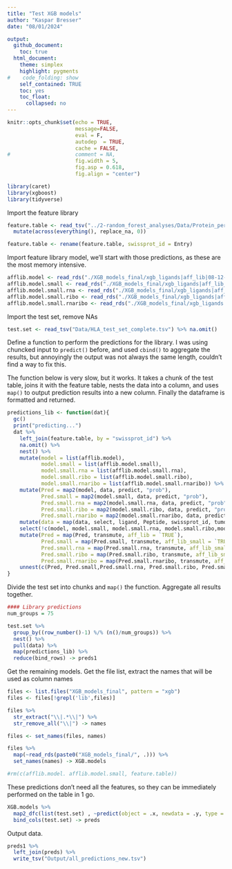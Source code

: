 ```yaml
---
title: "Test XGB models"
author: "Kaspar Bresser"
date: "08/01/2024"

output: 
  github_document:
    toc: true
  html_document: 
    theme: simplex
    highlight: pygments
#    code_folding: show
    self_contained: TRUE
    toc: yes
    toc_float:
      collapsed: no
---
```




```r
knitr::opts_chunk$set(echo = TRUE,
                      message=FALSE,
                      eval = F,
                      autodep  = TRUE,
                      cache = FALSE,
#                     comment = NA,
                      fig.width = 5,
                      fig.asp = 0.618,
                      fig.align = "center")
```



```r
library(caret)
library(xgboost)
library(tidyverse)
```

Import the feature library

```r
feature.table <- read_tsv("../2-random_forest_analyses/Data/Protein_per_Uniprot_entry_library_v3.csv.zip") %>% 
  mutate(across(everything(), replace_na, 0))

feature.table <- rename(feature.table, swissprot_id = Entry)
```


Import feature library model, we'll start with those predictions, as these are the most memory intensive. 


```r
afflib.model <- read_rds("./XGB_models_final/xgb_ligands|aff_lib|08-12-2023.RDS")
afflib.model.small <- read_rds("./XGB_models_final/xgb_ligands|aff_lib_small|08-12-2023.RDS")
afflib.model.small.rna <- read_rds("./XGB_models_final/xgb_ligands|aff_lib_small_rna|08-12-2023.RDS")
afflib.model.small.ribo <- read_rds("./XGB_models_final/xgb_ligands|aff_lib_small_ribo|08-12-2023.RDS")
afflib.model.small.rnaribo <- read_rds("./XGB_models_final/xgb_ligands|aff_lib_small_rna_ribo|08-12-2023.RDS")
```

Import the test set, remove NAs

```r
test.set <- read_tsv("Data/HLA_test_set_complete.tsv") %>% na.omit()
```

Define a function to perform the predictions for the library. I was using chuncked input to `predict()` before, and used `cbind()` to aggregate the results, but annoyingly the output was not always the same length, couldn't find a way to fix this. 

The function below is very slow, but it works. It takes a chunk of the test table, joins it with the feature table, nests the data into a column, and uses `map()` to output prediction results into a new column. Finally the dataframe is formatted and returned. 

```r
predictions_lib <- function(dat){
  gc()
  print("predicting...")
  dat %>% 
    left_join(feature.table, by = "swissprot_id") %>% 
    na.omit() %>% 
    nest() %>% 
    mutate(model = list(afflib.model),
           model.small = list(afflib.model.small),
           model.small.rna = list(afflib.model.small.rna),
           model.small.ribo = list(afflib.model.small.ribo),
           model.small.rnaribo = list(afflib.model.small.rnaribo)) %>% 
    mutate(Pred = map2(model, data, predict, "prob"),
           Pred.small = map2(model.small, data, predict, "prob"),
           Pred.small.rna = map2(model.small.rna, data, predict, "prob"),
           Pred.small.ribo = map2(model.small.ribo, data, predict, "prob"),
           Pred.small.rnaribo = map2(model.small.rnaribo, data, predict, "prob")) %>% 
    mutate(data = map(data, select, ligand, Peptide, swissprot_id, tumor)) %>% 
    select(!c(model, model.small, model.small.rna, model.small.ribo,model.small.rnaribo)) %>% 
    mutate(Pred = map(Pred, transmute, aff_lib = `TRUE`),
           Pred.small = map(Pred.small, transmute, aff_lib_small = `TRUE`),
           Pred.small.rna = map(Pred.small.rna, transmute, aff_lib_small_rna = `TRUE`),
           Pred.small.ribo = map(Pred.small.ribo, transmute, aff_lib_small_ribo = `TRUE`),
           Pred.small.rnaribo = map(Pred.small.rnaribo, transmute, aff_lib_small_rna_ribo = `TRUE`)) %>% 
    unnest(c(Pred, Pred.small,Pred.small.rna, Pred.small.ribo, Pred.small.rnaribo, data)) 
}
```


Divide the test set into chunks and `map()` the function. Aggregate all results together.

```r
#### Library predictions
num_groups = 75

test.set %>% 
  group_by((row_number()-1) %/% (n()/num_groups)) %>%
  nest() %>% 
  pull(data) %>%
  map(predictions_lib) %>% 
  reduce(bind_rows) -> preds1
```




Get the remaining models. Get the file list, extract the names that will be used as column names

```r


files <- list.files("XGB_models_final", pattern = "xgb")
files <- files[!grepl('lib',files)]

files %>% 
  str_extract("\\|.*\\|") %>% 
  str_remove_all("\\|") -> names

files <- set_names(files, names)

files %>% 
  map(~read_rds(paste0("XGB_models_final/", .))) %>% 
  set_names(names) -> XGB.models

#rm(c(afflib.model. afflib.model.small, feature.table))
```

These predictions don't need all the features, so they can be immediately performed on the table in 1 go. 

```r
XGB.models %>% 
  map2_dfc(list(test.set) , ~predict(object = .x, newdata = .y, type = "prob")$`TRUE`) %>% 
  bind_cols(test.set) -> preds
```

Output data. 

```r
preds1 %>% 
  left_join(preds) %>% 
  write_tsv("Output/all_predictions_new.tsv")
```





